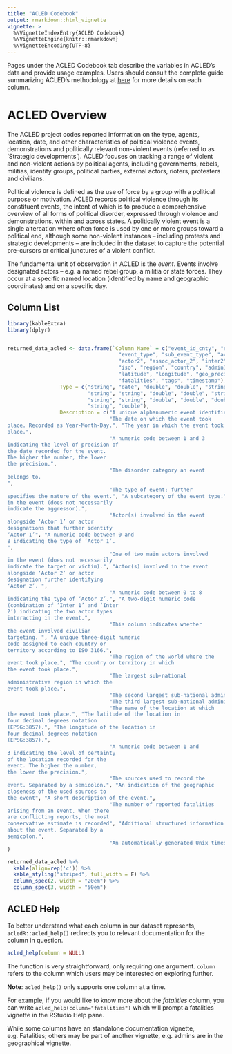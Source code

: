 ```yaml
---
title: "ACLED Codebook"
output: rmarkdown::html_vignette
vignette: >
  %\VignetteIndexEntry{ACLED Codebook}
  %\VignetteEngine{knitr::rmarkdown}
  %\VignetteEncoding{UTF-8}
---
```



Pages under the ACLED Codebook tab describe the variables in ACLED's data and provide usage examples. Users should consult the complete guide summarizing ACLED's methodology at [here](https://acleddata.com/download/2827/) for more details on each column.

# ACLED Overview

The ACLED project codes reported information on the type, agents, location, date, and other characteristics of political violence events, demonstrations and politically relevant non-violent events (referred to as 'Strategic developments'). ACLED focuses on tracking a range of violent and non-violent actions by political agents, including governments, rebels, militias, identity groups, political parties, external actors, rioters, protesters and civilians.

Political violence is defined as the use of force by a group with a political purpose or motivation. ACLED records political violence through its constituent events, the intent of which is to produce a comprehensive overview of all forms of political disorder, expressed through violence and demonstrations, within and across states. A politically violent event is a single altercation where often force is used by one or more groups toward a political end, although some non-violent instances -- including protests and strategic developments -- are included in the dataset to capture the potential pre-cursors or critical junctures of a violent conflict.

The fundamental unit of observation in ACLED is the *event*. Events involve designated actors -- e.g. a named rebel group, a militia or state forces. They occur at a specific named location (identified by name and geographic coordinates) and on a specific day.

## Column List

```r
library(kableExtra)
library(dplyr)


returned_data_acled <- data.frame(`Column Name` = c("event_id_cnty", "event_date", "year", "time_precision", "disorder_type",
                                    "event_type", "sub_event_type", "actor1", "assoc_actor_1", "inter1",
                                    "actor2", "assoc_actor_2", "inter2", "interaction", "civilian_targeting",
                                    "iso", "region", "country", "admin1", "admin2", "admin3", "location",
                                    "latitude", "longitude", "geo_precision", "source", "source_scale", "notes",
                                    "fatalities", "tags", "timestamp"),
                 Type = c("string", "date", "double", "double", "string", "string", "string", "string", "string", "double",
                          "string", "string", "double", "double", "string", "double", "string", "string", "string", "string",
                          "string", "string", "double", "double", "double", "string", "string", "string", "double",
                          "string", "double"),
                 Description = c("A unique alphanumeric event identifier by number and country acronym. This identifier remains constant even when the event details are updated.",
                                 "The date on which the event took
place. Recorded as Year-Month-Day.", "The year in which the event took
place.",
                                 "A numeric code between 1 and 3
indicating the level of precision of
the date recorded for the event.
The higher the number, the lower
the precision.",
                                 "The disorder category an event
belongs to.
",
                                 "The type of event; further
specifies the nature of the event.", "A subcategory of the event type.", "One of two main actors involved
in the event (does not necessarily
indicate the aggressor).",
                                 "Actor(s) involved in the event
alongside ‘Actor 1’ or actor
designations that further identify
‘Actor 1’", "A numeric code between 0 and
8 indicating the type of ‘Actor 1’.
",
                                 "One of two main actors involved
in the event (does not necessarily
indicate the target or victim).", "Actor(s) involved in the event
alongside ‘Actor 2’ or actor
designation further identifying
‘Actor 2’. ",
                                 "A numeric code between 0 to 8
indicating the type of ‘Actor 2’.", "A two-digit numeric code
(combination of ‘Inter 1’ and ‘Inter
2’) indicating the two actor types
interacting in the event.",
                                 "This column indicates whether
the event involved civilian
targeting. ", "A unique three-digit numeric
code assigned to each country or
territory according to ISO 3166.",
                                 "The region of the world where the
event took place.", "The country or territory in which
the event took place.",
                                 "The largest sub-national
administrative region in which the
event took place.",
                                 "The second largest sub-national administrative region in which the event took place.",
                                 "The third largest sub-national administrative region in which the event took place.",
                                 "The name of the location at which
the event took place.", "The latitude of the location in
four decimal degrees notation
(EPSG:3857).", "The longitude of the location in
four decimal degrees notation
(EPSG:3857).",
                                 "A numeric code between 1 and
3 indicating the level of certainty
of the location recorded for the
event. The higher the number,
the lower the precision.",
                                 "The sources used to record the
event. Separated by a semicolon.", "An indication of the geographic
closeness of the used sources to
the event", "A short description of the event.",
                                 "The number of reported fatalities
arising from an event. When there
are conflicting reports, the most
conservative estimate is recorded", "Additional structured information
about the event. Separated by a
semicolon.",
                                 "An automatically generated Unix timestamp that represents the exact date and time an event was last uploaded to the ACLED API."), check.names = F
)

returned_data_acled %>% 
  kable(align=rep('c')) %>%
  kable_styling("striped", full_width = F) %>%
  column_spec(2, width = "20em") %>% 
  column_spec(3, width = "50em")

```

## ACLED Help

To better understand what each column in our dataset represents, `acledR::acled_help()` redirects you to relevant documentation for the column in question. 

```r

acled_help(column = NULL)

```

The function is very straightforward, only requiring one argument.  `column` refers to the column which users may be interested on exploring further. 

**Note**: `acled_help()` only supports one column at a time. 

For example, if you would like to know more about the *fatalities* column, you can write `acled_help(column="fatalities")` which will prompt a fatalities vignette in the RStudio Help pane.

While some columns have an standalone documentation vignette, e.g. Fatalities; others may be part of another vignette, e.g. admins are in the geographical vignette. 
